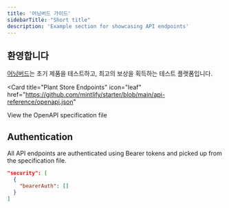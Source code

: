 ```yaml
---
title: '어닝버드 가이드'
sidebarTitle: "Short title"
description: 'Example section for showcasing API endpoints'
---
```






## 환영합니다

[어닝버드](https://earningbirds.com)는 초기 제품을 테스트하고, 최고의 보상을 획득하는 테스트 플랫폼입니다.

<Card
  title="Plant Store Endpoints"
  icon="leaf"
  href="https://github.com/mintlify/starter/blob/main/api-reference/openapi.json"
>
  View the OpenAPI specification file
</Card>


## Authentication

All API endpoints are authenticated using Bearer tokens and picked up from the specification file.

```json
"security": [
  {
    "bearerAuth": []
  }
]
```
